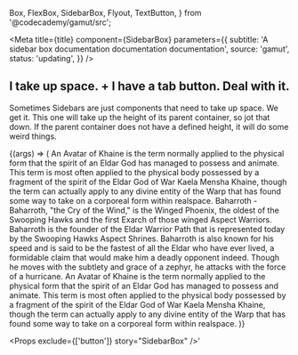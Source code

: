   Box,
  FlexBox,
  SidebarBox,
  Flyout,
  TextButton,
} from '@codecademy/gamut/src';

<Meta
  title={title}
  component={SidebarBox}
  parameters={{
    subtitle: 'A sidebar box documentation documentation documentation',
    source: 'gamut',
    status: 'updating',
  }}
/>

## I take up space. + I have a tab button. Deal with it.

Sometimes Sidebars are just components that need to take up space. We get it. This one will take up the height of its parent container, so jot that down. If the parent container does not have a defined height, it will do some weird things.

<Canvas>
  <Story name="SidebarBox">
    {(args) => (
      <FlexBox height="50rem" width="100%" padding="1rem" bg="blue">
        <Box bg="palePink" textColor="navy" padding="1rem">
          An Avatar of Khaine is the term normally applied to the physical form
          that the spirit of an Eldar God has managed to possess and animate.
          This term is most often applied to the physical body possessed by a
          fragment of the spirit of the Eldar God of War Kaela Mensha Khaine,
          though the term can actually apply to any divine entity of the Warp
          that has found some way to take on a corporeal form within realspace.
        </Box>
        <SidebarBox bg="navy" textColor="white" expanded {...args}>
          <Box margin={16}>
            Baharroth - Baharroth, "the Cry of the Wind," is the Winged Phoenix,
            the oldest of the Swooping Hawks and the first Exarch of those
            winged Aspect Warriors. Baharroth is the founder of the Eldar
            Warrior Path that is represented today by the Swooping Hawks Aspect
            Shrines. Baharroth is also known for his speed and is said to be the
            fastest of all the Eldar who have ever lived, a formidable claim
            that would make him a deadly opponent indeed. Though he moves with
            the subtlety and grace of a zephyr, he attacks with the force of a
            hurricane.
          </Box>
        </SidebarBox>
        <Box bg="palePink" textColor="navy" padding="1rem">
          An Avatar of Khaine is the term normally applied to the physical form
          that the spirit of an Eldar God has managed to possess and animate.
          This term is most often applied to the physical body possessed by a
          fragment of the spirit of the Eldar God of War Kaela Mensha Khaine,
          though the term can actually apply to any divine entity of the Warp
          that has found some way to take on a corporeal form within realspace.
        </Box>
      </FlexBox>
    )}
  </Story>
</Canvas>

<Props exclude={['button']} story="SidebarBox" />'

<Props story="SidebarBox" />
